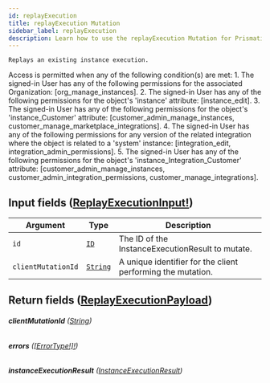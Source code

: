 ```yaml
---
id: replayExecution
title: replayExecution Mutation
sidebar_label: replayExecution
description: Learn how to use the replayExecution Mutation for Prismatic's API.
---
```


    Replays an existing instance execution.

Access is permitted when any of the following condition(s) are met: 1. The signed-in User has any of the following permissions for the associated Organization: [org_manage_instances]. 2. The signed-in User has any of the following permissions for the object's 'instance' attribute: [instance_edit]. 3. The signed-in User has any of the following permissions for the object's 'instance_Customer' attribute: [customer_admin_manage_instances, customer_manage_marketplace_integrations]. 4. The signed-in User has any of the following permissions for any version of the related integration where the object is related to a 'system' instance: [integration_edit, integration_admin_permissions]. 5. The signed-in User has any of the following permissions for the object's 'instance_Integration_Customer' attribute: [customer_admin_manage_instances, customer_admin_integration_permissions, customer_manage_integrations].

## Input fields ([ReplayExecutionInput!](api/schema/input_object/ReplayExecutionInput.mdx))

| Argument           | Type                                     | Description                                                 |
| ------------------ | ---------------------------------------- | ----------------------------------------------------------- |
| `id`               | [`ID`](api/schema/scalar/ID.mdx)         | The ID of the InstanceExecutionResult to mutate.            |
| `clientMutationId` | [`String`](api/schema/scalar/String.mdx) | A unique identifier for the client performing the mutation. |

## Return fields ([ReplayExecutionPayload](api/schema/object/ReplayExecutionPayload.mdx))

###### <b>clientMutationId</b> ([String](api/schema/scalar/String.mdx))

###### <b>errors</b> ([[ErrorType!]!](api/schema/object/ErrorType.mdx))

###### <b>instanceExecutionResult</b> ([InstanceExecutionResult](api/schema/object/InstanceExecutionResult.mdx))
